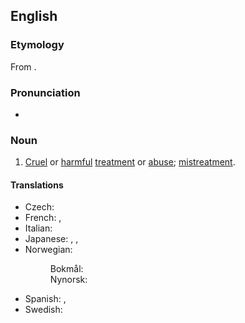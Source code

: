==English==

===Etymology===
From {{prefix|mal|treatment|lang=en}}.

===Pronunciation===
* {{a|UK}} {{IPA|/malˈtɹiːtmənt/|lang=en}}

===Noun===
{{en-noun|~}}

# [[cruel|Cruel]] or [[harmful]] [[treatment]] or [[abuse]]; [[mistreatment]].

====Translations====
{{trans-top|cruel or harmful treatment}}
* Czech: {{t|cs|týrání|n}}
* French: {{t+|fr|sévice|m}}, {{t+|fr|maltraitement|m}}
* Italian: {{t+|it|maltrattamento|m}}
* Japanese: {{t+|ja|虐待|tr=gyakutai}}, {{t+|ja|差別|tr=sabetsu}}, {{t|ja|冷遇|tr=reigū}}
* Norwegian:
*: Bokmål: {{t|nb|mishandling|m|f}}
*: Nynorsk: {{t|nn|mishandling|f}}
{{trans-mid}}
* Spanish: {{t+|es|maltrato|m}}, {{t+|es|abuso|m}}
* Swedish: {{t+|sv|vanvård|c}}
{{trans-bottom}}